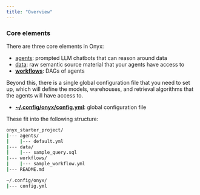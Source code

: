 ```yaml
---
title: "Overview"
---
```


### Core elements

There are three core elements in Onyx:

- [agents](/learn-about-onyx/agents): prompted LLM chatbots that can reason around data
- [data](/learn-about-onyx/data): raw semantic source material that your agents have access to
- [**workflows**](/learn-about-onyx/workflows): DAGs of agents

Beyond this, there is a single global configuration file that you need to set
up, which will define the models, warehouses, and retrieval algorithms that the
agents will have access to.

- [**~/.config/onyx/config.yml**](/learn-about-onyx/config): global configuration file

These fit into the following structure:

```bash onyx_starter_project
onyx_starter_project/
|--- agents/
|    |--- default.yml
|--- data/
|    |--- sample_query.sql
|--- workflows/
|    |--- sample_workflow.yml
|--- README.md

~/.config/onyx/
|--- config.yml
```
